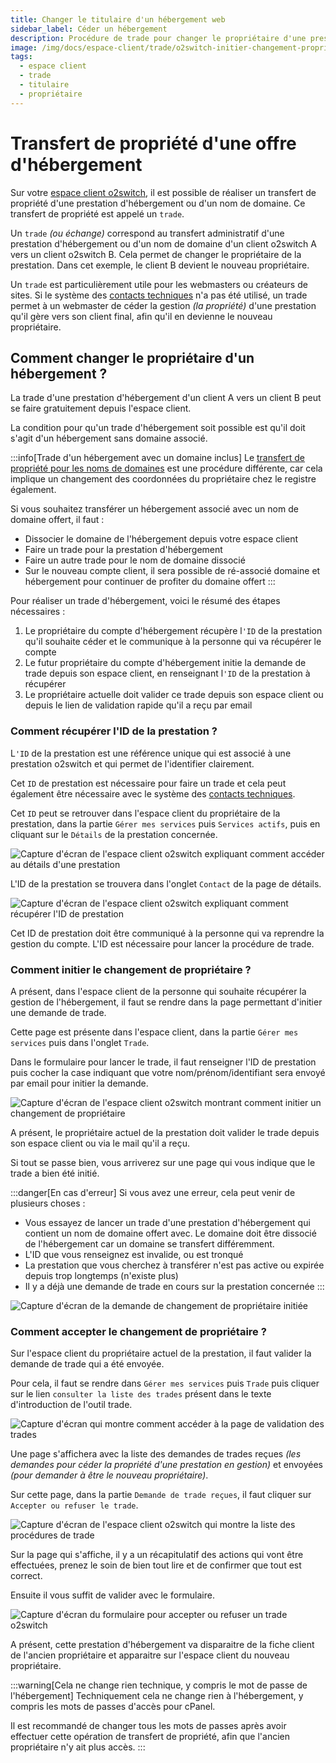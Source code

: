 ```yaml
---
title: Changer le titulaire d'un hébergement web
sidebar_label: Céder un hébergement
description: Procédure de trade pour changer le propriétaire d'une prestation d'hébergement chez o2switch.
image: /img/docs/espace-client/trade/o2switch-initier-changement-proprietaire.png
tags:
  - espace client
  - trade 
  - titulaire
  - propriétaire
---
```


# Transfert de propriété d'une offre d'hébergement

Sur votre [espace client o2switch](https://clients.o2switch.fr/auth/connexion), il est possible de réaliser un transfert
de propriété d'une prestation d'hébergement ou d'un nom de domaine. Ce transfert de propriété est appelé un `trade`.

Un `trade` *(ou échange)* correspond au transfert administratif d'une prestation d'hébergement ou d'un nom de domaine
d'un client o2switch A vers un client o2switch B. Cela permet de changer le propriétaire de la prestation. Dans cet
exemple, le client B devient le nouveau propriétaire.

Un `trade` est particulièrement utile pour les webmasters ou créateurs de sites. Si le système des [contacts
techniques](/espace-client/gestion-contact/technique) n'a pas été utilisé, un trade permet à un webmaster de céder la
gestion *(la propriété)* d'une prestation qu'il gère vers son client final, afin qu'il en devienne le nouveau
propriétaire.

## Comment changer le propriétaire d'un hébergement ?


La trade d'une prestation d'hébergement d'un client A vers un client B peut se faire gratuitement depuis l'espace
client.

La condition pour qu'un trade d'hébergement soit possible est qu'il doit s'agit d'un hébergement sans domaine associé. 

:::info[Trade d'un hébergement avec un domaine inclus]
Le [transfert de propriété pour les noms de domaines](/espace-client/trade/ceder-nom-de-domaine) est une procédure
différente, car cela implique un changement des coordonnées du propriétaire chez le registre également. 

Si vous souhaitez transférer un hébergement associé avec un nom de domaine offert, il faut : 
- Dissocier le domaine de l'hébergement depuis votre espace client
- Faire un trade pour la prestation d'hébergement
- Faire un autre trade pour le nom de domaine dissocié 
- Sur le nouveau compte client, il sera possible de ré-associé domaine et hébergement pour continuer de profiter du
domaine offert 
:::

Pour réaliser un trade d'hébergement, voici le résumé des étapes nécessaires :
1. Le propriétaire du compte d'hébergement récupère l`'ID` de la prestation qu'il souhaite céder et le communique à la
  personne qui va récupérer le compte
2. Le futur propriétaire du compte d'hébergement initie la demande de trade depuis son espace client, en renseignant
  l`'ID` de la prestation à récupérer
3. Le propriétaire actuelle doit valider ce trade depuis son espace client ou depuis le lien de validation rapide qu'il
  a reçu par email 

### Comment récupérer l'ID de la prestation ?

L`'ID` de la prestation est une référence unique qui est associé à une prestation o2switch et qui permet de l'identifier
clairement. 

Cet `ID` de prestation est nécessaire pour faire un trade et cela peut également être nécessaire avec le système des
[contacts techniques](/espace-client/gestion-contact/technique). 

Cet `ID` peut se retrouver dans l'espace client du propriétaire de la prestation, dans la partie `Gérer mes services`
puis `Services actifs`, puis en cliquant sur le `Détails` de la prestation concernée. 


<Image
    src="/img/docs/espace-client/trade/detail-prestation.png"
    title="Comment accéder au détails d'une prestation o2switch"
    caption="Procédure pour accéder au détails d'une prestation o2switch"
    alt="Capture d'écran de l'espace client o2switch expliquant comment accéder au détails d'une prestation"
/>

L'ID de la prestation se trouvera dans l'onglet `Contact` de la page de détails. 

<Image
    src="/img/docs/espace-client/trade/id-prestation-o2switch.png"
    title="Comment récupérer l'ID de prestation o2switch"
    caption="Récupération de l'ID de prestation"
    alt="Capture d'écran de l'espace client o2switch expliquant comment récupérer l'ID de prestation"
/>

Cet ID de prestation doit être communiqué à la personne qui va reprendre la gestion du compte. L'ID est nécessaire
pour lancer la procédure de trade.

### Comment initier le changement de propriétaire ?

A présent, dans l'espace client de la personne qui souhaite récupérer la gestion de l'hébergement, il faut se rendre
dans la page permettant d'initier une demande de trade. 

Cette page est présente dans l'espace client, dans la partie `Gérer mes services` puis dans l'onglet `Trade`. 

Dans le formulaire pour lancer le trade, il faut renseigner l'ID de prestation puis cocher la case indiquant que votre
nom/prénom/identifiant sera envoyé par email pour initier la demande. 

<Image
    src="/img/docs/espace-client/trade/o2switch-initier-changement-proprietaire.png"
    title="Comment initier le changement de propriétaire d'une offre o2switch"
    caption="Comment initier la demande de changement de propriétaire, ou trade, dans l'espace client o2switch"
    alt="Capture d'écran de l'espace client o2switch montrant comment initier un changement de propriétaire"
/>

A présent, le propriétaire actuel de la prestation doit valider le trade depuis son espace client ou via le mail 
qu'il a reçu. 

Si tout se passe bien, vous arriverez sur une page qui vous indique que le trade a bien été initié.

:::danger[En cas d'erreur]
Si vous avez une erreur, cela peut venir de plusieurs choses : 
  * Vous essayez de lancer un trade d'une prestation d'hébergement qui contient un nom de domaine offert avec. Le
    domaine doit être dissocié de l'hébergement car un domaine se transfert différemment. 
  * L'ID que vous renseignez est invalide, ou est tronqué
  * La prestation que vous cherchez à transférer n'est pas active ou expirée depuis trop longtemps (n'existe plus)
  * Il y a déjà une demande de trade en cours sur la prestation concernée
:::

<Image
    src="/img/docs/espace-client/trade/o2switch-trade-initie.png"
    title="La demande de trade a été initiée"
    caption="La demande de changement de propriétaire pour la prestation d'hébergement a été initiée"
    alt="Capture d'écran de la demande de changement de propriétaire initiée"
/>

### Comment accepter le changement de propriétaire ?

Sur l'espace client du propriétaire actuel de la prestation, il faut valider la demande de trade qui a été envoyée.

Pour cela, il faut se rendre dans `Gérer mes services` puis `Trade` puis cliquer sur le lien `consulter la liste des
trades` présent dans le texte d'introduction de l'outil trade.

<Image
    src="/img/docs/espace-client/trade/validation-trade-o2switch.png"
    title="Lien pour accéder aux validations des trades"
    caption="Comment valider une demande de trade réceptionnée ?"
    alt="Capture d'écran qui montre comment accéder à la page de validation des trades"
/>

Une page s'affichera avec la liste des demandes de trades reçues *(les demandes pour céder la propriété d'une prestation
en gestion)* et envoyées *(pour demander à être le nouveau propriétaire)*. 

Sur cette page, dans la partie `Demande de trade reçues`, il faut cliquer sur `Accepter ou refuser le trade`. 

<Image
    src="/img/docs/espace-client/trade/validation-demande-trade-o2switch.png"
    title="Liste des procédures de trades en cours"
    caption="Liste des procédudes de trades en attente ou à valider"
    alt="Capture d'écran de l'espace client o2switch qui montre la liste des procédures de trade"
/>

Sur la page qui s'affiche, il y a un récapitulatif des actions qui vont être effectuées, prenez le soin de bien 
tout lire et de confirmer que tout est correct. 

Ensuite il vous suffit de valider avec le formulaire.



<Image
    src="/img/docs/espace-client/trade/accepter-changement-proprietaire-o2switch.png"
    title="Accepter ou refuser une demande de trade"
    caption="Comment accepter ou refuser une demande de changement de propriétaire chez o2switch"
    alt="Capture d'écran du formulaire pour accepter ou refuser un trade o2switch"
/>

A présent, cette prestation d'hébergement va disparaitre de la fiche client de l'ancien propriétaire et apparaitre sur
l'espace client du nouveau propriétaire.

:::warning[Cela ne change rien technique, y compris le mot de passe de l'hébergement]
Techniquement cela ne change rien à l'hébergement, y compris les mots de passes d'accès pour cPanel. 

Il est recommandé de changer tous les mots de passes après avoir effectuer cette opération de transfert de propriété,
afin que l'ancien propriétaire n'y ait plus accès. 
:::
